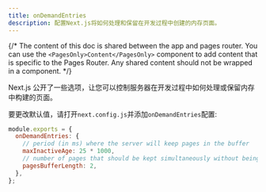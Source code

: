 ```yaml
---
title: onDemandEntries
description: 配置Next.js将如何处理和保留在开发过程中创建的内存页面。
---
```


{/* The content of this doc is shared between the app and pages router. You can use the `<PagesOnly>Content</PagesOnly>` component to add content that is specific to the Pages Router. Any shared content should not be wrapped in a component. */}

Next.js 公开了一些选项，让您可以控制服务器在开发过程中如何处理或保留内存中构建的页面。

要更改默认值，请打开`next.config.js`并添加`onDemandEntries`配置:

```js filename="next.config.js"
module.exports = {
  onDemandEntries: {
    // period (in ms) where the server will keep pages in the buffer
    maxInactiveAge: 25 * 1000,
    // number of pages that should be kept simultaneously without being disposed
    pagesBufferLength: 2,
  },
};
```
